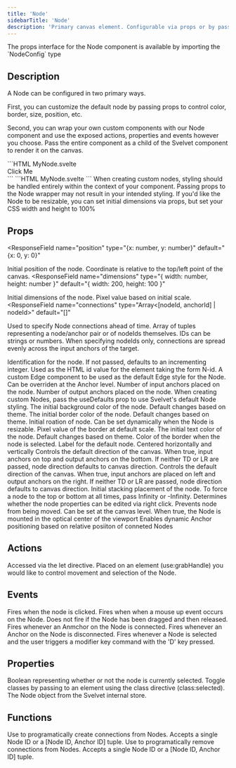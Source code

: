 ```yaml
---
title: 'Node'
sidebarTitle: 'Node'
description: 'Primary canvas element. Configurable via props or by passing a custom node as children'
---
```


<Tip>
  The props interface for the Node component is available by importing the
  `NodeConfig` type
</Tip>

## Description

A Node can be configured in two primary ways.

First, you can customize the default node by passing props to control color, border, size, position, etc.

Second, you can wrap your own custom components with our Node component and use the exposed actions, properties and events however you choose. Pass the entire component as a child of the Svelvet component to render it on the canvas.

<RequestExample>
```HTML MyNode.svelte
<script>
  import { Node } from 'svelvet';

function handleClick(e: CustomEvent) {
const { detail } = e;
detail.node.set.bgColor('red');
}

</script>

<Node id="55" let:grabHandle let:selected on:nodeClicked="{handleClick}">
  <div use:grabHandle class:selected class="my-component">
    <span>Click Me</span>
  </div>
</Node>
```
</RequestExample>
```HTML MyNode.svelte
<script>
  import { Node, Svelvet } from 'svelvet';
  import { MyNode } from './MyNode.svelte';
</script>

<Svelvet>
  <MyNode />
  <Node id="alpha" bgColor="red" label="Default Node" />
</Svelvet>
```
<Tip>
  When creating custom nodes, styling should be handled entirely within the
  context of your component. Passing props to the Node wrapper may not result in
  your intended styling. If you'd like the Node to be resizable, you can set
  initial dimensions via props, but set your CSS width and height to 100%
</Tip>

## Props

<ResponseField
  name="position"
  type="{x: number, y: number}"
  default="{x: 0, y: 0}"
>
  Initial position of the node. Coordinate is relative to the top/left point of
  the canvas.
</ResponseField>
<ResponseField
  name="dimensions"
  type="{ width: number, height: number }"
  default="{ width: 200, height: 100 }"
>
  Initial dimensions of the node. Pixel value based on initial scale.
</ResponseField>
<ResponseField
  name="connections"
  type="Array<[nodeId, anchorId] | nodeId>"
  default="[]"
>
  Used to specify Node connections ahead of time. Array of tuples representing a
  node/anchor pair or of nodeIds themselves. IDs can be strings or numbers. When
  specifying nodeIds only, connections are spread evenly across the input
  anchors of the target.
</ResponseField>

<ResponseField name="id" type="number | string" default="incrementing integer">
  Identification for the node. If not passed, defaults to an incrementing
  integer. Used as the HTML id value for the element taking the form N-id.
</ResponseField>
<ResponseField name="edge" type="Edge Component">
  A custom Edge component to be used as the default Edge style for the Node. Can
  be overriden at the Anchor level.
</ResponseField>
<ResponseField name="inputs" type="number" default="1">
  Number of input anchors placed on the node.
</ResponseField>
<ResponseField name="outputs" type="number" default="1">
  Number of output anchors placed on the node.
</ResponseField>
<ResponseField name="useDefaults" type="boolean" default="false">
  When creating custom Nodes, pass the useDefaults prop to use Svelvet's default
  Node styling.
</ResponseField>
<ResponseField name="bgColor" type="CSS Color String" default="theme dependent">
  The initial background color of the node. Default changes based on theme.
</ResponseField>
<ResponseField
  name="borderColor"
  type="CSS Color String"
  default="theme dependent"
>
  The initial border color of the node. Default changes based on theme.
</ResponseField>
<ResponseField name="rotation" type="number" default="0">
  Initial roation of node. Can be set dynamically when the Node is resizable.
</ResponseField>
<ResponseField name="borderWidth" type="number" default="1">
  Pixel value of the border at default scale.
</ResponseField>
<ResponseField
  name="textColor"
  type="CSS Color String"
  default="theme dependent"
>
  The initial text color of the node. Default changes based on theme.
</ResponseField>
<ResponseField
  name="selectionColor"
  type="CSS Color String"
  default="theme dependent"
>
  Color of the border when the node is selected.
</ResponseField>
<ResponseField name="label" type="string" default="">
  Label for the default node. Centered horizontally and vertically
</ResponseField>
<ResponseField name="TD" type="boolean" default="false">
  Controls the default direction of the canvas. When true, input anchors on top
  and output anchors on the bottom. If neither TD or LR are passed, node
  direction defaults to canvas direction.
</ResponseField>
<ResponseField name="LR" type="boolean" default="false">
  Controls the default direction of the canvas. When true, input anchors are
  placed on left and output anchors on the right. If neither TD or LR are
  passed, node direction defaults to canvas direction.
</ResponseField>
<ResponseField name="zIndex" type="number | Infinity | -Infinity" default="1">
  Initial stacking placement of the node. To force a node to the top or bottom
  at all times, pass Infinity or -Infinity.
</ResponseField>
<ResponseField name="editable" type="boolean" default="false">
  Determines whether the node properties can be edited via right click.
</ResponseField>
<ResponseField name="locked" type="boolean" default="false">
  Prevents node from being moved. Can be set at the canvas level.
</ResponseField>
<ResponseField name="center" type="boolean" default="false">
  When true, the Node is mounted in the optical center of the viewport
</ResponseField>
<ResponseField name="dynamic" type="boolean" default="false">
  Enables dynamic Anchor positioning based on relative posiiton of conneted
  Nodes
</ResponseField>

## Actions

<ResponseField name="let:grabHandle">
  Accessed via the let directive. Placed on an element (use:grabHandle) you
  would like to control movement and selection of the Node.
</ResponseField>

## Events

<ResponseField name="on:nodeClicked">
  Fires when the node is clicked.
</ResponseField>

<ResponseField name="on:nodeReleased">
  Fires when when a mouse up event occurs on the Node. Does not fire if the Node
  has been dragged and then released.
</ResponseField>

<ResponseField name="on:connection">
  Fires whenever an Anmchor on the Node is connected.
</ResponseField>

<ResponseField name="on:disconnection">
  Fires whenever an Anchor on the Node is disconnected.
</ResponseField>

<ResponseField name="on:duplicate">
  Fires whenever a Node is selected and the user triggers a modifier key command
  with the 'D' key pressed.
</ResponseField>

## Properties

<ResponseField name="let:selected" type="boolean">
  Boolean representing whether or not the node is currently selected. Toggle
  classes by passing to an element using the class directive (class:selected).
</ResponseField>

<ResponseField name="let:node" type="object">
  The Node object from the Svelvet internal store.
</ResponseField>

## Functions

<ResponseField name="let:connect">
  Use to programatically create connections from Nodes. Accepts a single Node ID
  or a [Node ID, Anchor ID] tuple.
</ResponseField>

<ResponseField name="let:disconnect">
  Use to programatically remove connections from Nodes. Accepts a single Node ID
  or a [Node ID, Anchor ID] tuple.
</ResponseField>
